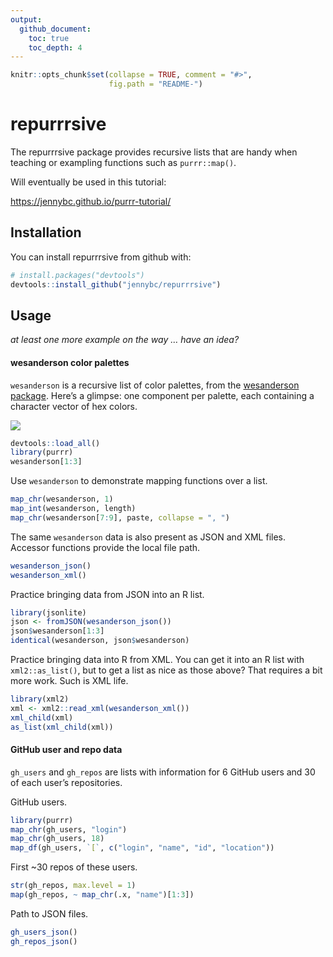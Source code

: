 ```yaml
---
output:
  github_document:
    toc: true
    toc_depth: 4
---
```


<!-- README.md is generated from README.Rmd. Please edit that file -->

```r
knitr::opts_chunk$set(collapse = TRUE, comment = "#>",
                      fig.path = "README-")
```

# repurrrsive

The repurrrsive package provides recursive lists that are handy when teaching or exampling functions such as `purrr::map()`.

Will eventually be used in this tutorial:

<https://jennybc.github.io/purrr-tutorial/>

## Installation

You can install repurrrsive from github with:

```r
# install.packages("devtools")
devtools::install_github("jennybc/repurrrsive")
```

## Usage

*at least one more example on the way ... have an idea?*

#### wesanderson color palettes

`wesanderson` is a recursive list of color palettes, from the [wesanderson package](https://cran.r-project.org/package=wesanderson). Here's a glimpse: one component per palette, each containing a character vector of hex colors.

![](img/wesanderson-listviewer-jsonedit.png)

```r
devtools::load_all()
library(purrr)
wesanderson[1:3]
```

Use `wesanderson` to demonstrate mapping functions over a list.

```r
map_chr(wesanderson, 1)
map_int(wesanderson, length)
map_chr(wesanderson[7:9], paste, collapse = ", ")
```

The same `wesanderson` data is also present as JSON and XML files. Accessor functions provide the local file path.

```r
wesanderson_json()
wesanderson_xml()
```

Practice bringing data from JSON into an R list.

```r
library(jsonlite)
json <- fromJSON(wesanderson_json())
json$wesanderson[1:3]
identical(wesanderson, json$wesanderson)
```

Practice bringing data into R from XML. You can get it into an R list with `xml2::as_list()`, but to get a list as nice as those above? That requires a bit more work. Such is XML life.

```r
library(xml2)
xml <- xml2::read_xml(wesanderson_xml())
xml_child(xml)
as_list(xml_child(xml))
```

#### GitHub user and repo data

`gh_users` and `gh_repos` are lists with information for 6 GitHub users and 30 of each user's repositories.

GitHub users.

```r
library(purrr)
map_chr(gh_users, "login")
map_chr(gh_users, 18)
map_df(gh_users, `[`, c("login", "name", "id", "location"))
```

First ~30 repos of these users.

```r
str(gh_repos, max.level = 1)
map(gh_repos, ~ map_chr(.x, "name")[1:3])
```

Path to JSON files.

```r
gh_users_json()
gh_repos_json()
```

